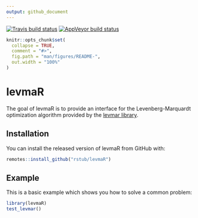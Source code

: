 ```yaml
---
output: github_document
---
```


<!-- README.md is generated from README.Rmd. Please edit that file -->

[![Travis build status](https://travis-ci.org/rstub/levmaR.svg?branch=master)](https://travis-ci.org/rstub/levmaR)
[![AppVeyor build status](https://ci.appveyor.com/api/projects/status/github/rstub/levmaR?branch=master&svg=true)](https://ci.appveyor.com/project/rstub/levmaR)

```r
knitr::opts_chunk$set(
  collapse = TRUE,
  comment = "#>",
  fig.path = "man/figures/README-",
  out.width = "100%"
)
```
# levmaR

The goal of levmaR is to provide an interface for the Levenberg-Marquardt optimization algorithm provided by the [levmar library](http://users.ics.forth.gr/~lourakis/levmar/).

## Installation

You can install the released version of levmaR from GitHub with:

``` r
remotes::install_github("rstub/levmaR")
```

## Example

This is a basic example which shows you how to solve a common problem:

```r
library(levmaR)
test_levmar()
```
